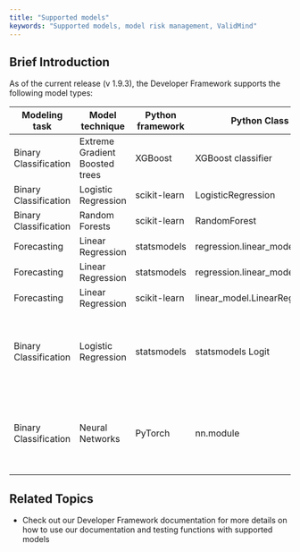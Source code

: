 ```yaml
---
title: "Supported models"
keywords: "Supported models, model risk management, ValidMind"
---
```


## Brief Introduction

As of the current release (v 1.9.3), the Developer Framework supports the following model types: 

| Modeling task               | Model technique              |Python framework | Python Class                | Comments      | 
|-----------------------------|------------------------------|-----------------|-----------------------------|---------------|
|Binary Classification        |Extreme Gradient Boosted trees|XGBoost          |XGBoost classifier           |Fully supported|
|Binary Classification        |Logistic Regression           |scikit-learn     |LogisticRegression           |Fully supported|
|Binary Classification        |Random Forests                |scikit-learn     |RandomForest                 |Fully supported|
|Forecasting                  |Linear Regression             |statsmodels      |regression.linear_model.OLS  |Fully supported|
|Forecasting                  |Linear Regression             |statsmodels      |regression.linear_model.GLS  |Fully supported|
|Forecasting                  |Linear Regression             |scikit-learn     |linear_model.LinearRegression|Fully supported|
|Binary Classification        |Logistic Regression           |statsmodels      |statsmodels Logit            |Partial support (PFI, CSI, PSI, and SHAP not yet supported)|
|Binary Classification        |Neural Networks               |PyTorch          |nn.module                    |Partial support (PFI, CSI, PSI, and SHAP not yet supported)|



## Related Topics

* Check out our Developer Framework documentation for more details on how to use our documentation and testing functions with supported models
